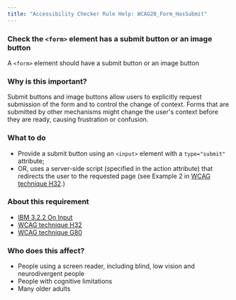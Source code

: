 ```yaml
---
title: "Accessibility Checker Rule Help: WCAG20_Form_HasSubmit"
---
```


<div className="toolHelp">
<Row>
<Column colLg={16} colMd={8} colSm={4} className="toolHead">

### Check the `<form>` element has a submit button or an image button

<div id="locLevel"></div>

A `<form>` element should have a submit button or an image button

</Column>
</Row>
<Row>
<Column colLg={11} colMd={5} colSm={4} className="toolMain">

### Why is this important?

Submit buttons and image buttons allow users to explicitly request submission of the form and to control the change of context. Forms that are submitted by other mechanisms might change the user's context before they are ready, causing frustration or confusion.

<div id="locSnippet"></div>

### What to do

* Provide a submit button using an `<input>` element with a `type="submit"` attribute;
* OR, uses a server-side script (specified in the action attribute) that redirects the user to the requested page (see Example 2 in [WCAG technique H32](https://www.w3.org/WAI/WCAG21/Techniques/html/H32).)

</Column>
<Column colLg={5} colMd={3} colSm={4} className="toolLeft">

### About this requirement

* [IBM 3.2.2 On Input](https://www.ibm.com/able/requirements/requirements/#3_2_2)
* [WCAG technique H32](https://www.w3.org/WAI/WCAG21/Techniques/html/H32)
* [WCAG technique G80](https://www.w3.org/WAI/WCAG21/Techniques/general/G80)

### Who does this affect?

* People using a screen reader, including blind, low vision and neurodivergent people
* People with cognitive limitations
* Many older adults

</Column>
</Row>
</div>

